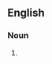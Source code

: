 {{also|slambangs}}

==English==

===Noun===
{{head|en|noun form|head=[[slam]]-[[bang]]s}}

# {{plural of|en|slam-bang}}